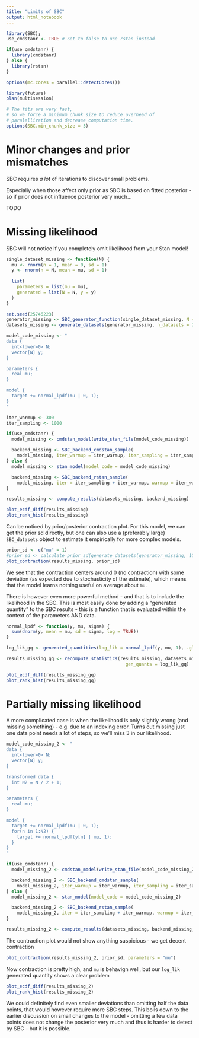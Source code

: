 ```yaml
---
title: "Limits of SBC"
output: html_notebook
---
```


```r
library(SBC); 
use_cmdstanr <- TRUE # Set to false to use rstan instead

if(use_cmdstanr) {
  library(cmdstanr)
} else {
  library(rstan)
}

options(mc.cores = parallel::detectCores())

library(future)
plan(multisession)

# The fits are very fast,
# so we force a minimum chunk size to reduce overhead of
# paralellization and decrease computation time.
options(SBC.min_chunk_size = 5)


```


# Minor changes and prior mismatches

SBC requires _a lot_ of iterations to discover small problems.

Especially when those affect only prior as SBC is based on fitted posterior - so
if prior does not influence posterior very much...

TODO

# Missing likelihood

SBC will not notice if you completely omit likelihood from your Stan model!

```r
single_dataset_missing <- function(N) {
  mu <- rnorm(n = 1, mean = 0, sd = 1)
  y <- rnorm(n = N, mean = mu, sd = 1)
  
  list(
    parameters = list(mu = mu),
    generated = list(N = N, y = y)
  )
}

set.seed(25746223)
generator_missing <- SBC_generator_function(single_dataset_missing, N = 10)
datasets_missing <- generate_datasets(generator_missing, n_datasets = 200)
```


```r
model_code_missing <- "
data {
  int<lower=0> N;
  vector[N] y;
}

parameters {
  real mu;
}

model {
  target += normal_lpdf(mu | 0, 1);
}
"

iter_warmup <- 300
iter_sampling <- 1000

if(use_cmdstanr) {
  model_missing <- cmdstan_model(write_stan_file(model_code_missing))

  backend_missing <- SBC_backend_cmdstan_sample(
    model_missing, iter_warmup = iter_warmup, iter_sampling = iter_sampling, chains = 1)
} else {
  model_missing <- stan_model(model_code = model_code_missing)

  backend_missing <- SBC_backend_rstan_sample(
    model_missing, iter = iter_sampling + iter_warmup, warmup = iter_warmup, chains = 1)
}

```
```r
results_missing <- compute_results(datasets_missing, backend_missing)
```

```r
plot_ecdf_diff(results_missing)
plot_rank_hist(results_missing)
```


Can be noticed by prior/posterior contraction plot. For this model, we can
get the prior sd directly, but one can also use a (preferably large) `SBC_datasets` object
to estimate it empirically for more complex models.

```r
prior_sd <- c("mu" = 1)
#prior_sd <- calculate_prior_sd(generate_datasets(generator_missing, 1000))
plot_contraction(results_missing, prior_sd)
```
We see that the contraction centers around 0 (no contraction) with some deviation (as expected due to stochasticity of the estimate), which means that the model learns
nothing useful on average about `mu`.

There is however even more powerful method - and that is to include the likelihood in the SBC.
This is most easily done by adding a "generated quantity" to the SBC results - this is a function
that is evaluated within the context of the parameters AND data.

```r
normal_lpdf <- function(y, mu, sigma) {
  sum(dnorm(y, mean = mu, sd = sigma, log = TRUE))
}

log_lik_gq <- generated_quantities(log_lik = normal_lpdf(y, mu, 1), .globals = "normal_lpdf" )

results_missing_gq <- recompute_statistics(results_missing, datasets_missing, 
                                             gen_quants = log_lik_gq)
```


```r
plot_ecdf_diff(results_missing_gq)
plot_rank_hist(results_missing_gq)
```


# Partially missing likelihood

A more complicated case is when the likelihood is only slightly wrong (and missing something) - e.g. due to an indexing error.
Turns out missing just one data point needs a lot of steps, so we'll miss 3 in our likelihood.

```r
model_code_missing_2 <- "
data {
  int<lower=0> N;
  vector[N] y;
}

transformed data {
  int N2 = N / 2 + 1;
}

parameters {
  real mu;
}

model {
  target += normal_lpdf(mu | 0, 1);
  for(n in 1:N2) {
    target += normal_lpdf(y[n] | mu, 1);
  }
}
"

if(use_cmdstanr) {
  model_missing_2 <- cmdstan_model(write_stan_file(model_code_missing_2))

  backend_missing_2 <- SBC_backend_cmdstan_sample(
    model_missing_2, iter_warmup = iter_warmup, iter_sampling = iter_sampling, chains = 1)
} else {
  model_missing_2 <- stan_model(model_code = model_code_missing_2)

  backend_missing_2 <- SBC_backend_rstan_sample(
    model_missing_2, iter = iter_sampling + iter_warmup, warmup = iter_warmup, chains = 1)
}

```

```r
results_missing_2 <- compute_results(datasets_missing, backend_missing_2, gen_quants = log_lik_gq)
```

The contraction plot would not show anything suspicious - we get decent contraction

```r
plot_contraction(results_missing_2, prior_sd, parameters = "mu")
```

Now contraction is pretty high, and `mu` is behavign well, but our `log_lik` generated quantity shows a clear problem

```r
plot_ecdf_diff(results_missing_2)
plot_rank_hist(results_missing_2)
```

We could definitely find even smaller deviations than omitting half the data points, that would however require more SBC steps.
This boils down to the earlier discussion on small changes to the model - omitting a few data points does not change the posterior very much and thus is harder to detect by SBC - but it is possible.

